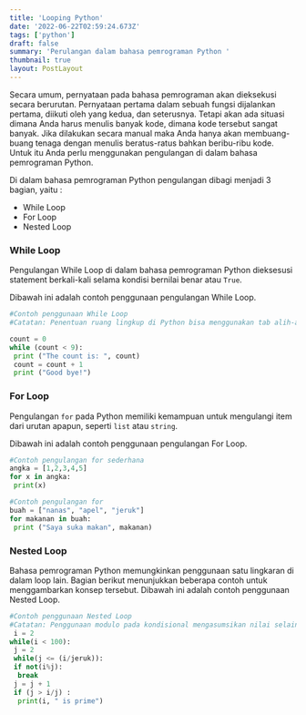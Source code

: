 ```yaml
---
title: 'Looping Python'
date: '2022-06-22T02:59:24.673Z'
tags: ['python']
draft: false
summary: 'Perulangan dalam bahasa pemrograman Python '
thumbnail: true
layout: PostLayout
---
```


Secara umum, pernyataan pada bahasa pemrograman akan dieksekusi secara berurutan. Pernyataan pertama dalam sebuah fungsi dijalankan pertama, diikuti oleh yang kedua, dan seterusnya. Tetapi akan ada situasi dimana Anda harus menulis banyak kode, dimana kode tersebut sangat banyak. Jika dilakukan secara manual maka Anda hanya akan membuang-buang tenaga dengan menulis beratus-ratus bahkan beribu-ribu kode. Untuk itu Anda perlu menggunakan pengulangan di dalam bahasa pemrograman Python.

Di dalam bahasa pemrograman Python pengulangan dibagi menjadi 3 bagian, yaitu :

- While Loop
- For Loop
- Nested Loop

### While Loop

Pengulangan While Loop di dalam bahasa pemrograman Python dieksesusi statement berkali-kali selama kondisi bernilai benar atau `True`.

Dibawah ini adalah contoh penggunaan pengulangan While Loop.

```pyhton:while-loop.py
#Contoh penggunaan While Loop
#Catatan: Penentuan ruang lingkup di Python bisa menggunakan tab alih-alih menggunakan tanda kurung

count = 0
while (count < 9):
 print ("The count is: ", count)
 count = count + 1
 print ("Good bye!")
```

### For Loop

Pengulangan `for` pada Python memiliki kemampuan untuk mengulangi item dari urutan apapun, seperti `list` atau `string`.

Dibawah ini adalah contoh penggunaan pengulangan For Loop.

```pyhton:for-loop.py
#Contoh pengulangan for sederhana
angka = [1,2,3,4,5]
for x in angka:
 print(x)

#Contoh pengulangan for
buah = ["nanas", "apel", "jeruk"]
for makanan in buah:
 print ("Saya suka makan", makanan)
```

### Nested Loop
Bahasa pemrograman Python memungkinkan penggunaan satu lingkaran di dalam loop lain. Bagian berikut menunjukkan beberapa contoh untuk menggambarkan konsep tersebut.
Dibawah ini adalah contoh penggunaan Nested Loop.

```pyhton:nested-loop.py
#Contoh penggunaan Nested Loop
#Catatan: Penggunaan modulo pada kondisional mengasumsikan nilai selain nol sebagai True(benar) dan nol sebagai False(salah)
 i = 2
while(i < 100):
 j = 2
 while(j <= (i/jeruk)):
 if not(i%j):
  break
 j = j + 1
 if (j > i/j) :
  print(i, " is prime")       
```
